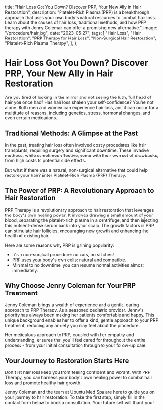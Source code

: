   title: "Hair Loss Got You Down? Discover PRP, Your New Ally in Hair Restoration",
  description:
    "Platelet-Rich Plasma (PRP) is a breakthrough approach that uses your own body's natural resources to combat hair loss. Learn about the causes of hair loss, traditional methods, and how PRP therapy with Jenny Coleman can offer a promising new alternative.",
  image: "/procedure/hair.jpg",
  date: "2023-05-27",
  tags: [
    "Hair Loss",
    "Hair Restoration",
    "PRP Therapy for Hair Loss",
    "Non-Surgical Hair Restoration",
    "Platelet-Rich Plasma Therapy",
  ],
};

# Hair Loss Got You Down? Discover PRP, Your New Ally in Hair Restoration

Are you tired of looking in the mirror and not seeing the lush, full head of hair you once had? Has hair loss shaken your self-confidence? You're not alone. Both men and women can experience hair loss, and it can occur for a multitude of reasons, including genetics, stress, hormonal changes, and even certain medications.

## Traditional Methods: A Glimpse at the Past

In the past, treating hair loss often involved costly procedures like hair transplants, requiring surgery and significant downtime. These invasive methods, while sometimes effective, come with their own set of drawbacks, from high costs to potential side effects.

But what if there was a natural, non-surgical alternative that could help restore your hair? Enter Platelet-Rich Plasma (PRP) Therapy.

## The Power of PRP: A Revolutionary Approach to Hair Restoration

PRP Therapy is a revolutionary approach to hair restoration that leverages the body's own healing power. It involves drawing a small amount of your blood, separating the platelet-rich plasma in a centrifuge, and then injecting this nutrient-dense serum back into your scalp. The growth factors in PRP can stimulate hair follicles, encouraging new growth and enhancing the health of existing hair.

Here are some reasons why PRP is gaining popularity:

- It's a non-surgical procedure: no cuts, no stitches!
- PRP uses your body's own cells: natural and compatible.
- Minimal to no downtime: you can resume normal activities almost immediately.

## Why Choose Jenny Coleman for Your PRP Treatment

Jenny Coleman brings a wealth of experience and a gentle, caring approach to PRP Therapy. As a seasoned pediatric provider, Jenny's priority has always been making her patients comfortable and happy. This unique background enables her to offer a kind, gentle approach to your PRP treatment, reducing any anxiety you may feel about the procedure.

Her meticulous approach to PRP, coupled with her empathy and understanding, ensures that you'll feel cared for throughout the entire process - from your initial consultation through to your follow-up care.

## Your Journey to Restoration Starts Here

Don't let hair loss keep you from feeling confident and vibrant. With PRP Therapy, you can harness your body's own healing power to combat hair loss and promote healthy hair growth.

Jenny Coleman and the team at Ubuntu Med Spa are here to guide you on your journey to hair restoration. To take the first step, simply fill in the contact form below to book a consultation. Your future self will thank you!
